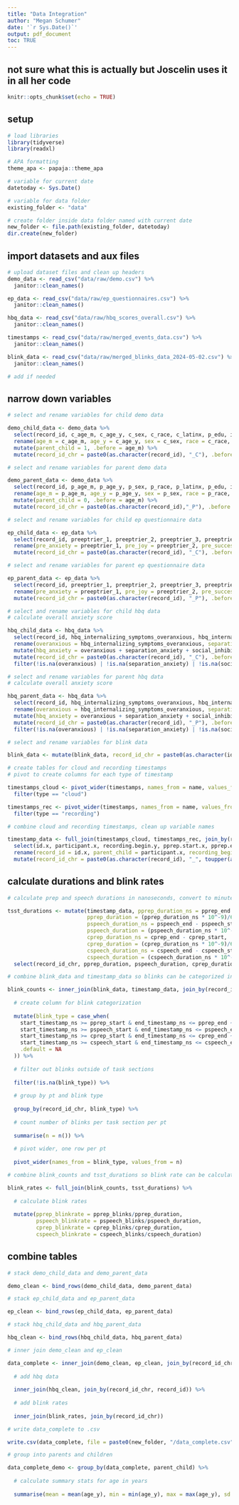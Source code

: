 ```yaml
---
title: "Data Integration"
author: "Megan Schumer"
date: '`r Sys.Date()`'
output: pdf_document
toc: TRUE
---
```


## not sure what this is actually but Joscelin uses it in all her code

```r
knitr::opts_chunk$set(echo = TRUE)
```

## setup

```r

# load libraries
library(tidyverse)
library(readxl)

# APA formatting
theme_apa <- papaja::theme_apa

# variable for current date
datetoday <- Sys.Date()

# variable for data folder
existing_folder <- "data"

# create folder inside data folder named with current date
new_folder <- file.path(existing_folder, datetoday)
dir.create(new_folder)
```

## import datasets and aux files

```r

# upload dataset files and clean up headers
demo_data <- read_csv("data/raw/demo.csv") %>%
  janitor::clean_names()

ep_data <- read_csv("data/raw/ep_questionnaires.csv") %>%
  janitor::clean_names()

hbq_data <- read_csv("data/raw/hbq_scores_overall.csv") %>%
  janitor::clean_names()

timestamps <- read_csv("data/raw/merged_events_data.csv") %>%
  janitor::clean_names()

blink_data <- read_csv("data/raw/merged_blinks_data_2024-05-02.csv") %>%
  janitor::clean_names()
```

```r

# add if needed
```

## narrow down variables

```r

# select and rename variables for child demo data

demo_child_data <- demo_data %>%
  select(record_id, c_age_m, c_age_y, c_sex, c_race, c_latinx, p_edu, income_house, ladder_country, ladder_community) %>%
  rename(age_m = c_age_m, age_y = c_age_y, sex = c_sex, race = c_race, latinx = c_latinx, parent_edu = p_edu, ses_country = ladder_country, ses_community = ladder_community) %>%
  mutate(parent_child = 1, .before = age_m) %>%
  mutate(record_id_chr = paste0(as.character(record_id), "_C"), .before = parent_child)
```

```r

# select and rename variables for parent demo data

demo_parent_data <- demo_data %>%
  select(record_id, p_age_m, p_age_y, p_sex, p_race, p_latinx, p_edu, income_house, ladder_country, ladder_community) %>%
  rename(age_m = p_age_m, age_y = p_age_y, sex = p_sex, race = p_race, latinx = p_latinx, parent_edu = p_edu, ses_country = ladder_country, ses_community = ladder_community) %>%
  mutate(parent_child = 0, .before = age_m) %>%
  mutate(record_id_chr = paste0(as.character(record_id),"_P"), .before = parent_child)
```

```r

# select and rename variables for child ep questionnaire data

ep_child_data <- ep_data %>%
  select(record_id, preeptrier_1, preeptrier_2, preeptrier_3, preeptrier_4, posttrierc1, posttrierc2, posttrierc3, posttrier4) %>%
  rename(pre_anxiety = preeptrier_1, pre_joy = preeptrier_2, pre_success = preeptrier_3, pre_meta = preeptrier_4, post_anxiety = posttrierc1, post_joy = posttrierc2, post_success = posttrierc3, post_meta = posttrier4) %>%
  mutate(record_id_chr = paste0(as.character(record_id), "_C"), .before = pre_anxiety)
```

```r

# select and rename variables for parent ep questionnaire data

ep_parent_data <- ep_data %>%
  select(record_id, preeptrier_1, preeptrier_2, preeptrier_3, preeptrier_4, posttrier1, posttrier2, posttrier3, posttrier4) %>%
  rename(pre_anxiety = preeptrier_1, pre_joy = preeptrier_2, pre_success = preeptrier_3, pre_meta = preeptrier_4, post_anxiety = posttrier1, post_joy = posttrier2, post_success = posttrier3, post_meta = posttrier4) %>%
  mutate(record_id_chr = paste0(as.character(record_id), "_P"), .before = pre_anxiety)
```

```r

# select and rename variables for child hbq data
# calculate overall anxiety score

hbq_child_data <- hbq_data %>%
  select(record_id, hbq_internalizing_symptoms_overanxious, hbq_internalizing_symptoms_separation_anxiety, hbq_social_withdrawal_social_inhibition) %>%
  rename(overanxious = hbq_internalizing_symptoms_overanxious, separation_anxiety = hbq_internalizing_symptoms_separation_anxiety, social_inhibition = hbq_social_withdrawal_social_inhibition) %>%
  mutate(hbq_anxiety = overanxious + separation_anxiety + social_inhibition) %>%
  mutate(record_id_chr = paste0(as.character(record_id), "_C"), .before = overanxious) %>%
  filter(!is.na(overanxious) | !is.na(separation_anxiety) | !is.na(social_inhibition))
```

```r

# select and rename variables for parent hbq data
# calculate overall anxiety score

hbq_parent_data <- hbq_data %>%
  select(record_id, hbq_internalizing_symptoms_overanxious, hbq_internalizing_symptoms_separation_anxiety, hbq_social_withdrawal_social_inhibition) %>%
  rename(overanxious = hbq_internalizing_symptoms_overanxious, separation_anxiety = hbq_internalizing_symptoms_separation_anxiety, social_inhibition = hbq_social_withdrawal_social_inhibition) %>%
  mutate(hbq_anxiety = overanxious + separation_anxiety + social_inhibition) %>%
  mutate(record_id_chr = paste0(as.character(record_id), "_P"), .before = overanxious) %>%
  filter(!is.na(overanxious) | !is.na(separation_anxiety) | !is.na(social_inhibition))
```

```r

# select and rename variables for blink data

blink_data <- mutate(blink_data, record_id_chr = paste0(as.character(id), "_", toupper(as.character(participant))))
```

```r

# create tables for cloud and recording timestamps
# pivot to create columns for each type of timestamp

timestamps_cloud <- pivot_wider(timestamps, names_from = name, values_from = timestamp_ns) %>%
  filter(type == "cloud")

timestamps_rec <- pivot_wider(timestamps, names_from = name, values_from = timestamp_ns) %>%
  filter(type == "recording")

# combine cloud and recording timestamps, clean up variable names

timestamp_data <- full_join(timestamps_cloud, timestamps_rec, join_by(recording_id)) %>%
  select(id.x, participant.x, recording.begin.y, pprep.start.x, pprep.end.x, pspeech.start.x, pspeech.end.x, cprep.start.x, cprep.end.x, cspeech.start.x, cspeech.end.x, recording.end.y) %>%
  rename(record_id = id.x, parent_child = participant.x, recording_begin = recording.begin.y, pprep_start = pprep.start.x, pprep_end = pprep.end.x, pspeech_start = pspeech.start.x, pspeech_end = pspeech.end.x, cprep_start = cprep.start.x, cprep_end = cprep.end.x, cspeech_start = cspeech.start.x, cspeech_end = cspeech.end.x, recording_end = recording.end.y) %>%
  mutate(record_id_chr = paste0(as.character(record_id), "_", toupper(as.character(parent_child))), .before = recording_begin)
```

## calculate durations and blink rates

```r

# calculate prep and speech durations in nanoseconds, convert to minutes

tsst_durations <- mutate(timestamp_data, pprep_duration_ns = pprep_end - pprep_start,
                         pprep_duration = (pprep_duration_ns * 10^-9)/60,
                         pspeech_duration_ns = pspeech_end - pspeech_start,
                         pspeech_duration = (pspeech_duration_ns * 10^-9)/60,
                         cprep_duration_ns = cprep_end - cprep_start,
                         cprep_duration = (cprep_duration_ns * 10^-9)/60,
                         cspeech_duration_ns = cspeech_end - cspeech_start,
                         cspeech_duration = (cspeech_duration_ns * 10^-9)/60,) %>%
  select(record_id_chr, pprep_duration, pspeech_duration, cprep_duration, cspeech_duration)
```

```r

# combine blink_data and timestamp_data so blinks can be categorized into different task sections

blink_counts <- inner_join(blink_data, timestamp_data, join_by(record_id_chr)) %>%
  
  # create column for blink categorization
  
  mutate(blink_type = case_when(
    start_timestamp_ns >= pprep_start & end_timestamp_ns <= pprep_end ~ "pprep_blinks",
    start_timestamp_ns >= pspeech_start & end_timestamp_ns <= pspeech_end ~ "pspeech_blinks",
    start_timestamp_ns >= cprep_start & end_timestamp_ns <= cprep_end ~ "cprep_blinks",
    start_timestamp_ns >= cspeech_start & end_timestamp_ns <= cspeech_end ~ "cspeech_blinks",
    .default = NA
  )) %>%
  
  # filter out blinks outside of task sections
  
  filter(!is.na(blink_type)) %>%
  
  # group by pt and blink type
  
  group_by(record_id_chr, blink_type) %>%
  
  # count number of blinks per task section per pt
  
  summarise(n = n()) %>%
  
  # pivot wider, one row per pt
  
  pivot_wider(names_from = blink_type, values_from = n)
```

```r

# combine blink_counts and tsst_durations so blink rate can be calculated

blink_rates <- full_join(blink_counts, tsst_durations) %>%
  
  # calculate blink rates
  
  mutate(pprep_blinkrate = pprep_blinks/pprep_duration,
         pspeech_blinkrate = pspeech_blinks/pspeech_duration,
         cprep_blinkrate = cprep_blinks/cprep_duration,
         cspeech_blinkrate = cspeech_blinks/cspeech_duration)
```

## combine tables

```r

# stack demo_child_data and demo_parent_data

demo_clean <- bind_rows(demo_child_data, demo_parent_data)

# stack ep_child_data and ep_parent_data

ep_clean <- bind_rows(ep_child_data, ep_parent_data)

# stack hbq_child_data and hbq_parent_data

hbq_clean <- bind_rows(hbq_child_data, hbq_parent_data)
```

```r

# inner join demo_clean and ep_clean

data_complete <- inner_join(demo_clean, ep_clean, join_by(record_id_chr, record_id)) %>%
  
  # add hbq data
  
  inner_join(hbq_clean, join_by(record_id_chr, record_id)) %>%
  
  # add blink rates
  
  inner_join(blink_rates, join_by(record_id_chr))

# write data_complete to .csv

write.csv(data_complete, file = paste0(new_folder, "/data_complete.csv"), row.names = FALSE)
```

```r

# group into parents and children

data_complete_demo <- group_by(data_complete, parent_child) %>%
  
  # calculate summary stats for age in years
  
  summarise(mean = mean(age_y), min = min(age_y), max = max(age_y), sd = sd(age_y))
```